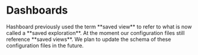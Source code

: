 
# Dashboards

<Callout type="warning">
  Hashboard previously used the term **saved view** to refer to what is now called a **saved exploration**. 
  At the moment our configuration files still reference **saved views**. 
  We plan to update the schema of these configuration files in the future.
</Callout>

<br/>

<EmbedDocsFromHashboardApp path="publicResourceSpecs/Dashboard" />
